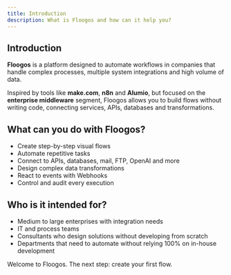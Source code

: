 ```yaml
---
title: Introduction
description: What is Floogos and how can it help you?
---
```



## Introduction

**Floogos** is a platform designed to automate workflows in companies that handle complex processes, multiple system integrations and high volume of data.

Inspired by tools like **make.com**, **n8n** and **Alumio**, but focused on the **enterprise middleware** segment, Floogos allows you to build flows without writing code, connecting services, APIs, databases and transformations.

## What can you do with Floogos?

- Create step-by-step visual flows
- Automate repetitive tasks
- Connect to APIs, databases, mail, FTP, OpenAI and more
- Design complex data transformations
- React to events with Webhooks
- Control and audit every execution

## Who is it intended for?

- Medium to large enterprises with integration needs
- IT and process teams
- Consultants who design solutions without developing from scratch
- Departments that need to automate without relying 100% on in-house development

Welcome to Floogos. The next step: create your first flow.